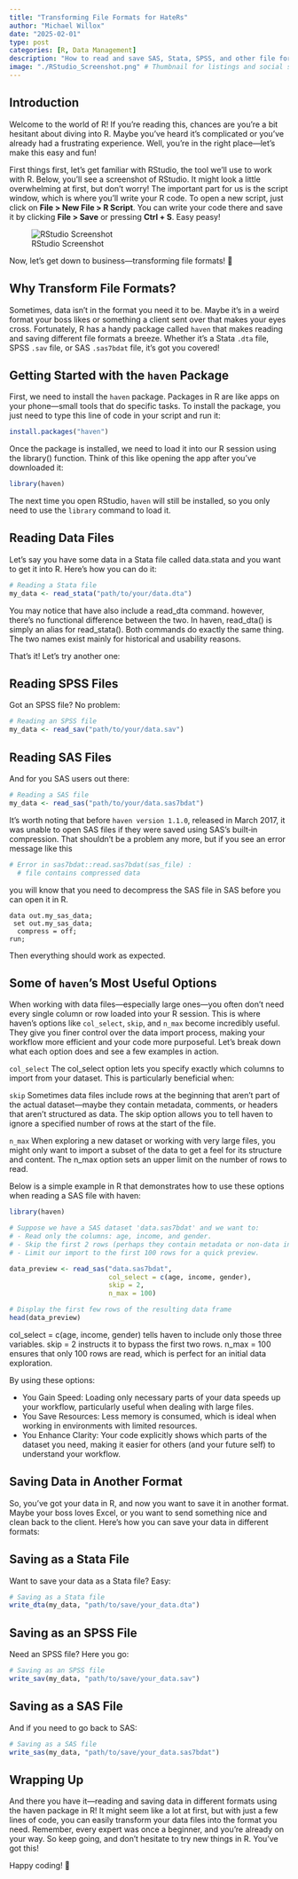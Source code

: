 ```yaml
---
title: "Transforming File Formats for HateRs"
author: "Michael Willox"
date: "2025-02-01"
type: post
categories: [R, Data Management]
description: "How to read and save SAS, Stata, SPSS, and other file formats using R for people who hate R."
image: "./RStudio_Screenshot.png" # Thumbnail for listings and social sharin
---
```


## Introduction

Welcome to the world of R! If you're reading this, chances are you're a bit hesitant about diving into R. Maybe you've heard it's complicated or you've already had a frustrating experience. Well, you're in the right place—let's make this easy and fun!

First things first, let's get familiar with RStudio, the tool we'll use to work with R. Below, you'll see a screenshot of RStudio. It might look a little overwhelming at first, but don't worry! The important part for us is the script window, which is where you’ll write your R code. To open a new script, just click on **File \> New File \> R Script**. You can write your code there and save it by clicking **File \> Save** or pressing **Ctrl + S**. Easy peasy!

![RStudio Screenshot](RStudio_Screenshot.png)

Now, let's get down to business—transforming file formats! 🕺

## Why Transform File Formats?

Sometimes, data isn't in the format you need it to be. Maybe it's in a weird format your boss likes or something a client sent over that makes your eyes cross. Fortunately, R has a handy package called `haven` that makes reading and saving different file formats a breeze. Whether it’s a Stata `.dta` file, SPSS `.sav` file, or SAS `.sas7bdat` file, it's got you covered!

## Getting Started with the `haven` Package

First, we need to install the `haven` package. Packages in R are like apps on your phone—small tools that do specific tasks. To install the package, you just need to type this line of code in your script and run it:

``` r
install.packages("haven")
```

Once the package is installed, we need to load it into our R session using the library() function. Think of this like opening the app after you’ve downloaded it:

``` r
library(haven)
```

The next time you open RStudio, `haven` will still be installed, so you only need to use the `library` command to load it.

## Reading Data Files

Let’s say you have some data in a Stata file called data.stata and you want to get it into R. Here’s how you can do it:

``` r
# Reading a Stata file
my_data <- read_stata("path/to/your/data.dta")
```

You may notice that have also include a read_dta command. however, there’s no functional difference between the two. In haven, read_dta() is simply an alias for read_stata(). Both commands do exactly the same thing. The two names exist mainly for historical and usability reasons.

That’s it! Let’s try another one:

## Reading SPSS Files

Got an SPSS file? No problem:

``` r
# Reading an SPSS file
my_data <- read_sav("path/to/your/data.sav")
```

## Reading SAS Files

And for you SAS users out there:

``` r
# Reading a SAS file
my_data <- read_sas("path/to/your/data.sas7bdat")
```

It's worth noting that before `haven version 1.1.0`, released in March 2017, it was unable to open SAS files if they were saved using SAS’s built‐in compression. That shouldn't be a problem any more, but if you see an error message like this

``` r
# Error in sas7bdat::read.sas7bdat(sas_file) : 
  # file contains compressed data
```

you will know that you need to decompress the SAS file in SAS before you can open it in R.

``` sas
data out.my_sas_data;
 set out.my_sas_data;
  compress = off;
run;
```

Then everything should work as expected.

## Some of `haven`'s Most Useful Options

When working with data files—especially large ones—you often don’t need every single column or row loaded into your R session. This is where haven’s options like `col_select`, `skip`, and `n_max` become incredibly useful. They give you finer control over the data import process, making your workflow more efficient and your code more purposeful. Let’s break down what each option does and see a few examples in action.

`col_select` The col_select option lets you specify exactly which columns to import from your dataset. This is particularly beneficial when:

`skip` Sometimes data files include rows at the beginning that aren’t part of the actual dataset—maybe they contain metadata, comments, or headers that aren’t structured as data. The skip option allows you to tell haven to ignore a specified number of rows at the start of the file.

`n_max` When exploring a new dataset or working with very large files, you might only want to import a subset of the data to get a feel for its structure and content. The n_max option sets an upper limit on the number of rows to read.

Below is a simple example in R that demonstrates how to use these options when reading a SAS file with haven:

``` r
library(haven)

# Suppose we have a SAS dataset 'data.sas7bdat' and we want to:
# - Read only the columns: age, income, and gender.
# - Skip the first 2 rows (perhaps they contain metadata or non-data info).
# - Limit our import to the first 100 rows for a quick preview.

data_preview <- read_sas("data.sas7bdat",
                         col_select = c(age, income, gender),
                         skip = 2,
                         n_max = 100)

# Display the first few rows of the resulting data frame
head(data_preview)
```

col_select = c(age, income, gender) tells haven to include only those three variables. skip = 2 instructs it to bypass the first two rows. n_max = 100 ensures that only 100 rows are read, which is perfect for an initial data exploration.

By using these options:

-   You Gain Speed: Loading only necessary parts of your data speeds up your workflow, particularly useful when dealing with large files.
-   You Save Resources: Less memory is consumed, which is ideal when working in environments with limited resources.
-   You Enhance Clarity: Your code explicitly shows which parts of the dataset you need, making it easier for others (and your future self) to understand your workflow.

## Saving Data in Another Format

So, you’ve got your data in R, and now you want to save it in another format. Maybe your boss loves Excel, or you want to send something nice and clean back to the client. Here’s how you can save your data in different formats:

## Saving as a Stata File

Want to save your data as a Stata file? Easy:

``` r
# Saving as a Stata file
write_dta(my_data, "path/to/save/your_data.dta")
```

## Saving as an SPSS File

Need an SPSS file? Here you go:

``` r
# Saving as an SPSS file
write_sav(my_data, "path/to/save/your_data.sav")
```

## Saving as a SAS File

And if you need to go back to SAS:

``` r
# Saving as a SAS file
write_sas(my_data, "path/to/save/your_data.sas7bdat")
```

## Wrapping Up

And there you have it—reading and saving data in different formats using the haven package in R! It might seem like a lot at first, but with just a few lines of code, you can easily transform your data files into the format you need. Remember, every expert was once a beginner, and you’re already on your way. So keep going, and don't hesitate to try new things in R. You've got this!

Happy coding! 🎉
